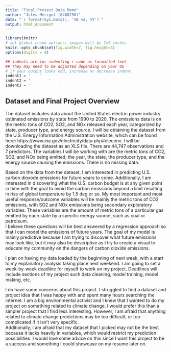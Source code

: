 ```yaml
---
title: "Final Project Data Memo"
author: "Jules Merigot (8488256)"
date: "`r format(Sys.Date(), '%B %d, %Y')`"
output: html_document
---
```


```r
library(knitr)
# set global chunk options: images will be 7x5 inches
knitr::opts_chunk$set(fig.width=7, fig.height=5)
options(digits = 4)

## indents are for indenting r code as formatted text
## They may need to be adjusted depending on your OS
# if your output looks odd, increase or decrease indent
indent1 = '    '
indent2 = '        '
indent3 = '            '
```

## Dataset and Final Project Overview

The dataset includes data about the United States electric power industry estimated emissions by state from 1990 to 2020. The emissions data is on the metric tons of CO2, SO2, and NOx released each year, categorized by state, producer type, and energy source. I will be obtaining the dataset from the U.S. Energy Information Administration website, which can be found here: https://www.eia.gov/electricity/data.php#elecenv. I will be downloading the dataset as an XLS file. There are 44,747 observations and 7 predictors. The variables I will be working with are the metric tons of CO2, SO2, and NOx being emitted, the year, the state, the producer type, and the energy source causing the emissions. There is no missing data.   
    
    
    
Based on the data from the dataset, I am interested in predicting U.S. carbon dioxode emissions for future years to come. Additionally, I am interested in discovering what the U.S. carbon budget is at any given point in time with the goal to avoid the carbon emissions beyond a limit resulting in rise of global temperature by 1.5 deg or so. My most important and most useful response/outcome variables will be mainly the metric tons of CO2 emissions, with SO2 and NOx emissions being secondary exploratory variables. These variables are the amount of metric tons of a particular gas emitted by each state by a specific energy source, such as coal or petroleum.   
I believe these questions will be best answered by a regression approach so that I can model the emissions of future years. The goal of my model is mainly predictive because I am trying to discover what future emissions may look like, but it may also be descriptive as I try to create a visual to educate my community on the dangers of carbon dioxide emissions.   
    
    
    
I plan on having my data loaded by the beginning of next week, with a start to my explanatory analysis taking place next weekend. I am going to set a week-by-week deadline for myself to work on my project. Deadlines will include sections of my project such data cleaning, model training, model making, etc.    
     
    
    
I do have some concerns about this project. I struggled to find a dataset and project idea that I was happy with and spent many hours searching the internet. I am a big environmental activist and I knew that I wanted to do my project on something related to climate change. I would prefer this than a simpler project that I find less interesting. However, I am afraid that anything related to climate change predictions may be too difficult, or too complicated if it isn't very specific.    
Additionally, I am afraid that my dataset that I picked may not be the best because it lacks heavily in variables, which would restrict my prediction possibilities. I would love some advice on this since I want this project to be a success and something I could showcase on my resume later on.

